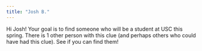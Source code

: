 ```yaml
---
title: "Josh B."
---
```


Hi Josh! Your goal is to find someone who will be a student at USC this spring. There is 1 other person with this clue (and perhaps others who could have had this clue). See if you can find them!

